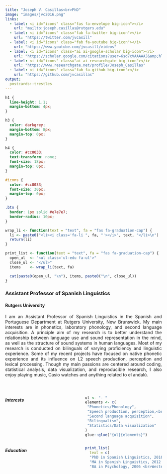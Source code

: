 ```yaml
---
title: "Joseph V. Casillas<br>PhD"
image: "images/jvc2016.png"
links:
  - label: <i id="icons" class="fas fa-envelope big-icon"></i>
    url: "mailto:joseph.casillas@rutgers.edu"
  - label: <i id="icons" class="fab fa-twitter big-icon"></i>
    url: "https://twitter.com/jvcasill"
  - label: <i id="icons" class="fab fa-youtube big-icon"></i>
    url: "https://www.youtube.com/jvcasill/videos"
  - label: <i id="icons" class="ai ai-google-scholar big-icon"></i>
    url: "https://scholar.google.com/citations?user=6sd7cVAAAAAJ&amp;hl"
  - label: <i id="icons" class="ai ai-researchgate big-icon"></i>
    url: "https://www.researchgate.net/profile/Joseph_Casillas"
  - label: <i id="icons" class="fab fa-github big-icon"></i>
    url: "https://github.com/jvcasillas"
output:
  postcards::trestles
---
```


<link rel="stylesheet" href="https://cdn.jsdelivr.net/gh/jpswalsh/academicons@1/css/academicons.min.css">

```css

h1 {
  line-height: 1.1;
  margin-bottom: 4px;
}

h3 {
  color: darkgrey;
  margin-bottom: 8px;
  margin-top: 0px;
}

h4 {
  color: #cc0033;
  text-transform: none;
  font-size: 18px;
  margin-top: 0px;
}

#icons {
  color: #cc0033;
  font-size: 30px;
  margin-top: 0px;
}

.btn {
  border: 1px solid #e7e7e7;
  border-radius: 10px;
}

```

```r

wrap_li <- function(text = "text", fa = "fas fa-graduation-cap") {
  li <- paste0("<li><i class='fa-li ", fa, "'></i>", text, "</li>\n")
  return(li)
}

print_list <- function(text = "text", fa = "fas fa-graduation-cap") {
  open_ul  <- "<ul class='ul-edu fa-ul'>"
  close_ul <- "</ul>"
  items    <- wrap_li(text, fa)

  cat(paste0(open_ul, "\n"), items, paste0("\n", close_ul))
}

```

### Assistant Professor of Spanish Linguistics

#### Rutgers University

<p align="justify">
I am an Assistant Professor of Spanish Linguistics in the Spanish and Portuguese Department at Rutgers University, New Brunswick. 
My main interests are in phonetics, laboratory phonology, and second language acquisition. 
A principle aim of my research is to better understand the relationship between language use and sound representation in the mind, as well as the structure of sound systems in human languages. 
Most of my research is conducted on bilinguals of varying proficiency and linguistic experience. 
Some of my recent projects have focused on native phonetic experience and its influence on L2 speech production, perception and lexical processing. 
Though my main passions are centered around coding, statistical analysis, data visualization, and reproducible research, I also enjoy playing music, Casio watches and anything related to el andalú.
</p>


<br>

:::: {style="display: grid; grid-template-columns: 1fr 1fr; grid-column-gap: 10px;"}

::: {}

##### Interests

```r
ul <- "- "
elements <- c(
 "Phonetics/Phonology",
 "Speech production, perception,<br>spoken-word recognition",
 "Second language acquisition",
 "Bilingualism",
 "Statistics/Data visualization"
)
glue::glue("{ul}{elements}")
```

:::

::: {}

##### Education

```r
print_list(
  text = c(
  "PhD in Spanish Linguistics, 2016 <br>University of Arizona", 
  "MA in Spanish Linguistics, 2012 <br>University of Arizona", 
  "BA in Psychology, 2006 <br>Western Washington University"))
```

:::

::::
